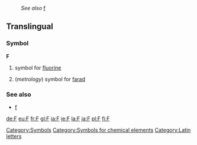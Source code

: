 :''See also'' [[f]]
==Translingual==
===Symbol===
'''F'''
#{{chemistry}} symbol for [[fluorine]]
#(''metrology'') symbol for [[farad]]
===See also===
*[[f]]
[[Category:Symbols]]
[[Category:Symbols for chemical elements]]
[[Category:Latin letters]]

[[de:F]]
[[eu:F]]
[[fr:F]]
[[gl:F]]
[[ia:F]]
[[ie:F]]
[[la:F]]
[[ja:F]]
[[pl:F]]
[[fi:F]]